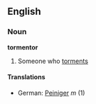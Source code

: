 ==English==
===Noun===
'''tormentor'''
# Someone who [[torment]]s
====Translations====
*German: [[Peiniger]] ''m'' (1)